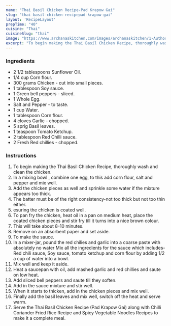 ---
name: "Thai Basil Chicken Recipe-Pad Krapow Gai"
slug: "thai-basil-chicken-recipepad-krapow-gai"
layout: 'RecipeLayout'
prepTime: "40"
cuisine: "Thai"
cuisineSlug: "thai"
image: "https://www.archanaskitchen.com/images/archanaskitchen/1-Author/sibyl-archanaskitchen.com/Thai_Basil_Chicken_Recipe_Pad_Krapow_Gai.jpg"
excerpt: "To begin making the Thai Basil Chicken Recipe, thoroughly wash and clean the chicken"
---

### Ingredients

- 2 1/2 tablespoons Sunflower Oil.
- 1/4 cup Corn flour.
- 300 grams Chicken - cut into small pieces.
- 1 tablespoon Soy sauce.
- 1 Green bell peppers - sliced.
- 1 Whole Egg.
- Salt and Pepper - to taste.
- 1 cup Water.
- 1 tablespoon Corn flour.
- 4 cloves Garlic - chopped.
- 5 sprig Basil leaves.
- 1 teaspoon Tomato Ketchup.
- 2 tablespoon Red Chilli sauce.
- 2 Fresh Red chillies - chopped.

### Instructions

1. To begin making the Thai Basil Chicken Recipe, thoroughly wash and clean the chicken.
1. In a mixing bowl , combine one egg, to this add corn flour, salt and pepper and mix well.
1. Add the chicken pieces as well and sprinkle some water if the mixture appears too thick.
1. The batter must be of the right consistency-not too thick but not too thin either.
1. esuring the chicken is coated well.
1. To pan fry the chicken, heat oil in a pan on medium heat, place the coated chicken pieces and stir fry till it turns into a nice brown colour.
1. This will take about 8-10 minutes.
1. Remove on an absorbent paper and set aside.
1. To make the sauce.
1. In a mixer-jar, pound the red chilies and garlic into a coarse paste with absolutely no water Mix all the ingredients for the sauce which includes- Red chili sauce, Soy sauce, tomato ketchup and corn flour by adding 1/2 a cup of water into a bowl.
1. Mix well and keep it aside.
1. Heat a saucepan with oil, add mashed garlic and red chillies and saute on low heat.
1. Add sliced bell peppers and saute till they soften.
1. Add in the sauce mixture and stir well.
1. When it starts to thicken, add in the chicken pieces and mix well.
1. Finally add the basil leaves and mix well, switch off the heat and serve warm.
1. Serve the Thai Basil Chicken Recipe (Pad Krapow Gai) along with Chilli Coriander Fried Rice Recipe and Spicy Vegetable Noodles Recipes to make it a complete meal.
